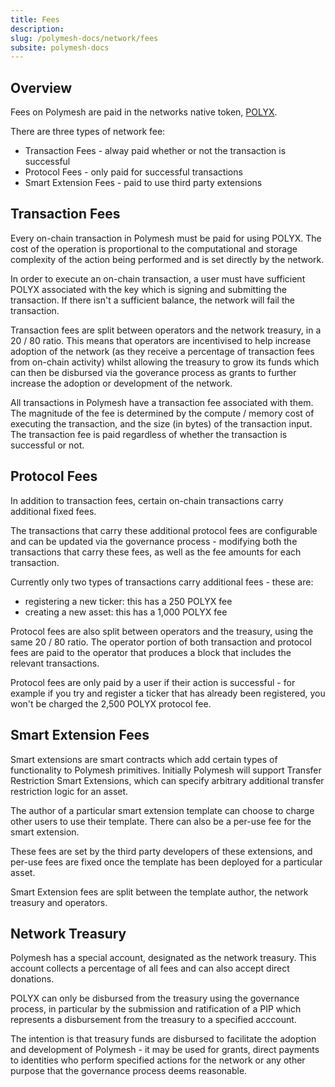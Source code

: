 ```yaml
---
title: Fees
description:
slug: /polymesh-docs/network/fees
subsite: polymesh-docs
---
```


## Overview

Fees on Polymesh are paid in the networks native token, [POLYX](./polyx).

There are three types of network fee:  

- Transaction Fees - alway paid whether or not the transaction is successful
- Protocol Fees - only paid for successful transactions
- Smart Extension Fees - paid to use third party extensions 

## Transaction Fees

Every on-chain transaction in Polymesh must be paid for using POLYX. The cost of the operation is proportional to the computational and storage complexity of the action being performed and is set directly by the network.

In order to execute an on-chain transaction, a user must have sufficient POLYX associated with the key which is signing and submitting the transaction. If there isn't a sufficient balance, the network will fail the transaction.

Transaction fees are split between operators and the network treasury, in a 20 / 80 ratio. This means that operators are incentivised to help increase adoption of the network (as they receive a percentage of transaction fees from on-chain activity) whilst allowing the treasury to grow its funds which can then be disbursed via the goverance process as grants to further increase the adoption or development of the network.

All transactions in Polymesh have a transaction fee associated with them. The magnitude of the fee is determined by the compute / memory cost of executing the transaction, and the size (in bytes) of the transaction input. The transaction fee is paid regardless of whether the transaction is successful or not.

## Protocol Fees

In addition to transaction fees, certain on-chain transactions carry additional fixed fees.

The transactions that carry these additional protocol fees are configurable and can be updated via the governance process - modifying both the transactions that carry these fees, as well as the fee amounts for each transaction.

Currently only two types of transactions carry additional fees - these are:  

- registering a new ticker: this has a 250 POLYX fee  
- creating a new asset: this has a 1,000 POLYX fee  

Protocol fees are also split between operators and the treasury, using the same 20 / 80 ratio. The operator portion of both transaction and protocol fees are paid to the operator that produces a block that includes the relevant transactions.

Protocol fees are only paid by a user if their action is successful - for example if you try and register a ticker that has already been registered, you won't be charged the 2,500 POLYX protocol fee.

## Smart Extension Fees

Smart extensions are smart contracts which add certain types of functionality to Polymesh primitives. Initially Polymesh will support Transfer Restriction Smart Extensions, which can specify arbitrary additional transfer restriction logic for an asset.

The author of a particular smart extension template can choose to charge other users to use their template. There can also be a per-use fee for the smart extension.

These fees are set by the third party developers of these extensions, and per-use fees are fixed once the template has been deployed for a particular asset.

Smart Extension fees are split between the template author, the network treasury and operators.

## Network Treasury

Polymesh has a special account, designated as the network treasury. This account collects a percentage of all fees and can also accept direct donations.

POLYX can only be disbursed from the treasury using the governance process, in particular by the submission and ratification of a PIP which represents a disbursement from the treasury to a specified acccount.

The intention is that treasury funds are disbursed to facilitate the adoption and development of Polymesh - it may be used for grants, direct payments to identities who perform specified actions for the network or any other purpose that the governance process deems reasonable.